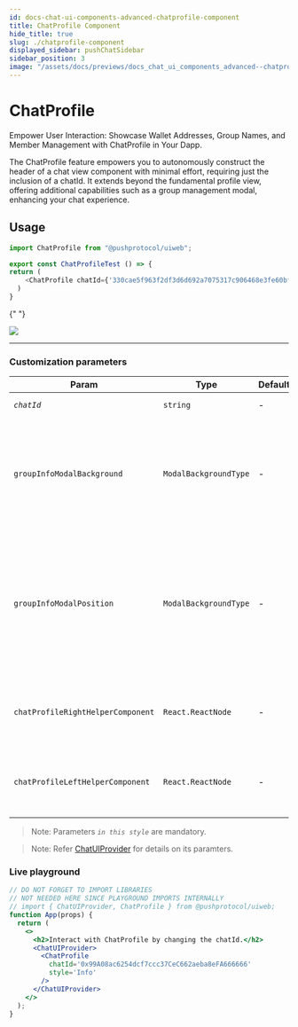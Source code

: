 ```yaml
---
id: docs-chat-ui-components-advanced-chatprofile-component
title: ChatProfile Component
hide_title: true
slug: ./chatprofile-component
displayed_sidebar: pushChatSidebar
sidebar_position: 3
image: "/assets/docs/previews/docs_chat_ui_components_advanced--chatprofile_component.png"
---
```


# ChatProfile

Empower User Interaction: Showcase Wallet Addresses, Group Names, and Member Management with ChatProfile in Your Dapp.

The ChatProfile feature empowers you to autonomously construct the header of a chat view component with minimal effort, requiring just the inclusion of a chatId. It extends beyond the fundamental profile view, offering additional capabilities such as a group management modal, enhancing your chat experience.

<head>
  <title>
    {`ChatProfile | UI Components (@pushprotocol/uiweb) | Push Chat | Push
    Documentation`}
  </title>
</head>


## Usage

<Tabs className="codetabs" groupId="code-examples">
  <TabItem value="react" attributes={{className: "codetab react"}} default>

```typescript
import ChatProfile from "@pushprotocol/uiweb";

export const ChatProfileTest () => {
return (
    <ChatProfile chatId={'330cae5f963f2df3d6d692a7075317c906468e3fe60bfb8280a7e125208939e1'} style='Info' />
  )
}
```

{" "}

<ModalContainer>
  <img
    src={
      require('/static/assets/docs/chat/ui-components/advanced/integrate-advanced-chatprofile-component/chat-profile.png')
        .default
    }
  />
</ModalContainer>

  </TabItem>
</Tabs>

---

### Customization parameters

| Param                             | Type                  | Default | Remarks                                                                                                                                                                                                     |
| --------------------------------- | --------------------- | ------- | ----------------------------------------------------------------------------------------------------------------------------------------------------------------------------------------------------------- |
| _`chatId`_                        | `string`              | -       | Chat id for a particular chat                                                                                                                                                                               |
| `groupInfoModalBackground`        | `ModalBackgroundType` | -       | Default value is `"OVERLAY"`, decides the group info modal background, possible values are `"OVERLAY"` &#124 `"BLUR"` &#124 `"TRANSPARENT"`                                                                 |
| `groupInfoModalPosition`          | `ModalBackgroundType` | -       | Default value is `"GLOBAL"`, decides the group info modal position, it can be either relative to immediate parent(RELATIVE) or the entire screen(GLOBAL), possible values are `"RELATIVE"` &#124 `"GLOBAL"` |
| `chatProfileRightHelperComponent` | `React.ReactNode`     | -       | Custom React component that will be displayed on the right side of chat profile header                                                                                                                      |
| `chatProfileLeftHelperComponent`  | `React.ReactNode`     | -       | Custom React component that will be displayed on the left side of chat profile header                                                                                                                       |

> Note: Parameters _`in this style`_ are mandatory.

> Note: Refer [ChatUIProvider](/docs/chat/ui-components/Advanced/ChatUIProvider/) for details on its paramters.

### Live playground

```jsx live
// DO NOT FORGET TO IMPORT LIBRARIES
// NOT NEEDED HERE SINCE PLAYGROUND IMPORTS INTERNALLY
// import { ChatUIProvider, ChatProfile } from @pushprotocol/uiweb;
function App(props) {
  return (
    <>
      <h2>Interact with ChatProfile by changing the chatId.</h2>
      <ChatUIProvider>
        <ChatProfile
          chatId='0x99A08ac6254dcf7ccc37CeC662aeba8eFA666666'
          style='Info'
        />
      </ChatUIProvider>
    </>
  );
}
```
